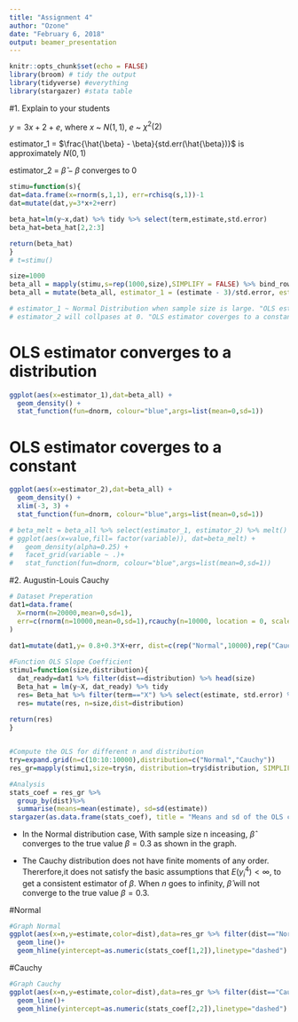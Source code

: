 ```yaml
---
title: "Assignment 4"
author: "Ozone"
date: "February 6, 2018"
output: beamer_presentation
---
```


```r
knitr::opts_chunk$set(echo = FALSE)
library(broom) # tidy the output
library(tidyverse) #everything
library(stargazer) #stata table
```


#1. Explain to your students

$y=3x+2+e$, where $x$ ~ $N(1,1)$, $e$ ~ $\chi^2(2)$

estimator_1 = $\frac{\hat{\beta} - \beta}{std.err(\hat{\beta})}$ is approximately $N(0,1)$

estimator_2 = $\hat{\beta}-\beta$ converges to 0


```r
stimu=function(s){
dat=data.frame(x=rnorm(s,1,1), err=rchisq(s,1))-1
dat=mutate(dat,y=3*x+2+err)

beta_hat=lm(y~x,dat) %>% tidy %>% select(term,estimate,std.error)
beta_hat=beta_hat[2,2:3]

return(beta_hat)
}
# t=stimu()

size=1000
beta_all = mapply(stimu,s=rep(1000,size),SIMPLIFY = FALSE) %>% bind_rows
beta_all = mutate(beta_all, estimator_1 = (estimate - 3)/std.error, estimator_2 = estimate -3)

# estimator_1 ~ Normal Distribution when sample size is large. "OLS estimator converges to a distribution"
# estimator_2 will collpases at 0. "OLS estimator coverges to a constant"
```

# OLS estimator converges to a distribution

```r
ggplot(aes(x=estimator_1),dat=beta_all) +
  geom_density() + 
  stat_function(fun=dnorm, colour="blue",args=list(mean=0,sd=1))
```

# OLS estimator coverges to a constant
```r
ggplot(aes(x=estimator_2),dat=beta_all) +
  geom_density() +
  xlim(-3, 3) +
  stat_function(fun=dnorm, colour="blue",args=list(mean=0,sd=1))

# beta_melt = beta_all %>% select(estimator_1, estimator_2) %>% melt()
# ggplot(aes(x=value,fill= factor(variable)), dat=beta_melt) +
#   geom_density(alpha=0.25) +
#   facet_grid(variable ~ .)+
#   stat_function(fun=dnorm, colour="blue",args=list(mean=0,sd=1))
```

#2. Augustin-Louis Cauchy
```r
# Dataset Preperation
dat1=data.frame(
  X=rnorm(n=20000,mean=0,sd=1), 
  err=c(rnorm(n=10000,mean=0,sd=1),rcauchy(n=10000, location = 0, scale = 1))
)
 
dat1=mutate(dat1,y= 0.8+0.3*X+err, dist=c(rep("Normal",10000),rep("Cauchy",10000)))

#Function OLS Slope Coefficient
stimu1=function(size,distribution){
  dat_ready=dat1 %>% filter(dist==distribution) %>% head(size)
  Beta_hat = lm(y~X, dat_ready) %>% tidy 
  res= Beta_hat %>% filter(term=="X") %>% select(estimate, std.error) %>% as_data_frame
  res= mutate(res, n=size,dist=distribution)
  
return(res) 
}


#Compute the OLS for different n and distribution
try=expand.grid(n=c(10:10:10000),distribution=c("Normal","Cauchy"))
res_gr=mapply(stimu1,size=try$n, distribution=try$distribution, SIMPLIFY = FALSE) %>% bind_rows()

#Analysis
stats_coef = res_gr %>%
  group_by(dist)%>%
  summarise(means=mean(estimate), sd=sd(estimate))
stargazer(as.data.frame(stats_coef), title = "Means and sd of the OLS coefficients", header = F, summary = F)

```
- In the Normal distribution case, With sample size n inceasing, $\hat{\beta}$ converges to the true value $\beta = 0.3$ as shown in the graph.

- The Cauchy distribution does not have finite moments of any order. Thererfore,it does not satisfy the basic assumptions that $E(y_i^4)<\infty$, to get a consistent estimator of $\beta$. When $n$ goes to infinity, $\hat{\beta}$ will not converge to the true value $\beta = 0.3$.

#Normal
```r
#Graph Normal
ggplot(aes(x=n,y=estimate,color=dist),data=res_gr %>% filter(dist=="Normal"))+
  geom_line()+
  geom_hline(yintercept=as.numeric(stats_coef[1,2]),linetype="dashed")
```

#Cauchy
```r
#Graph Cauchy
ggplot(aes(x=n,y=estimate,color=dist),data=res_gr %>% filter(dist=="Cauchy")) +
  geom_line()+
  geom_hline(yintercept=as.numeric(stats_coef[2,2]),linetype="dashed")
  
```

